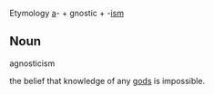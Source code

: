 Etymology
[[a]]- + gnostic + -[[ism]]

==Noun==
agnosticism

the belief that knowledge of any [[god]]s is impossible.